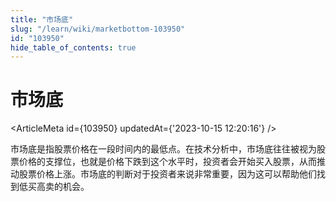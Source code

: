 ```yaml
---
title: "市场底"
slug: "/learn/wiki/marketbottom-103950"
id: "103950"
hide_table_of_contents: true
---
```



# 市场底

<ArticleMeta id={103950} updatedAt={'2023-10-15 12:20:16'} />
<div className='border-solid border-b border-t-0 my-4 border-[var(--ifm-color-gray-300)]' />

市场底是指股票价格在一段时间内的最低点。在技术分析中，市场底往往被视为股票价格的支撑位，也就是价格下跌到这个水平时，投资者会开始买入股票，从而推动股票价格上涨。市场底的判断对于投资者来说非常重要，因为这可以帮助他们找到低买高卖的机会。
